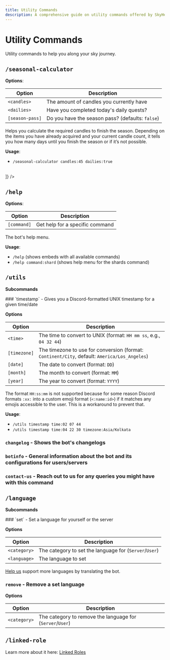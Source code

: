 ---
title: Utility Commands
description: A comprehensive guide on utility commands offered by SkyHelper bot
---


# Utility Commands

Utility commands to help you along your sky journey.

## `/seasonal-calculator`

**Options**:

| Option          | Description                                      |
| --------------- | ------------------------------------------------ |
| `<candles>`     | The amount of candles you currently have         |
| `<dailies>`     | Have you completed today's daily quests?         |
| `[season-pass]` | Do you have the season pass? (defaults: `false`) |

Helps you calculate the required candles to finish the season. Depending on the items you have already acquired and your current candle count, it tells you how many days until you finish the season or if it’s not possible.

**Usage**:

- `/seasonal-calculator candles:45 dailies:true`

<br />
<CollapsibleGallery headingText="Examples" images={[
    {src: '/utilities/calculator.gif', alt: "Seasonal Calculator", caption: "Seasonal Calculator"}

]} />

## `/help`

**Options**:

| Option      | Description                     |
| ----------- | ------------------------------- |
| `[command]` | Get help for a specific command |

The bot's help menu.

**Usage**:

- `/help` (shows embeds with all available commands)
- `/help command:shard` (shows help menu for the shards command)

## `/utils`

**Subcommands**

<Steps>
### `timestamp` - Gives you a Discord-formatted UNIX timestamp for a given time/date

**Options**

| Option       | Description                                                                                   |
| ------------ | --------------------------------------------------------------------------------------------- |
| `<time>`     | The time to convert to UNIX (format: `HH mm ss`, e.g., `04 32 44`)                            |
| `[timezone]` | The timezone to use for conversion (format: `Continent/City`, default: `America/Los_Angeles`) |
| `[date]`     | The date to convert (format: `DD`)                                                            |
| `[month]`    | The month to convert (format: `MM`)                                                           |
| `[year]`     | The year to convert (format: `YYYY`)                                                          |

<Callout type="info">The format `HH:ss:mm` is not supported because for some reason Discord formats `:xx:` into a custom emoji format (`<:name:id>`) if it matches any emojis accessible to the user. This is a workaround to prevent that.</Callout>

**Usage**:

- `/utils timestamp time:02 07 44`
- `/utils timestamp time:04 22 30 timezone:Asia/Kolkata`

### `changelog` - Shows the bot's changelogs

### `botinfo` - General information about the bot and its configurations for users/servers

### `contact-us` - Reach out to us for any queries you might have with this command

</Steps>

## `/language`

**Subcommands**

<Steps>
### `set` - Set a language for yourself or the server

**Options**

| Option       | Description                                            |
| ------------ | ------------------------------------------------------ |
| `<category>` | The category to set the language for (`Server`/`User`) |
| `<language>` | The language to set                                    |

<Callout type="info">[Help us](/pages/translating) support more languages by translating the bot.</Callout>

### `remove` - Remove a set language

**Options**

| Option       | Description                                               |
| ------------ | --------------------------------------------------------- |
| `<category>` | The category to remove the language for (`Server`/`User`) |

</Steps>

## `/linked-role`

Learn more about it here: [Linked Roles](/linked-roles/about)
